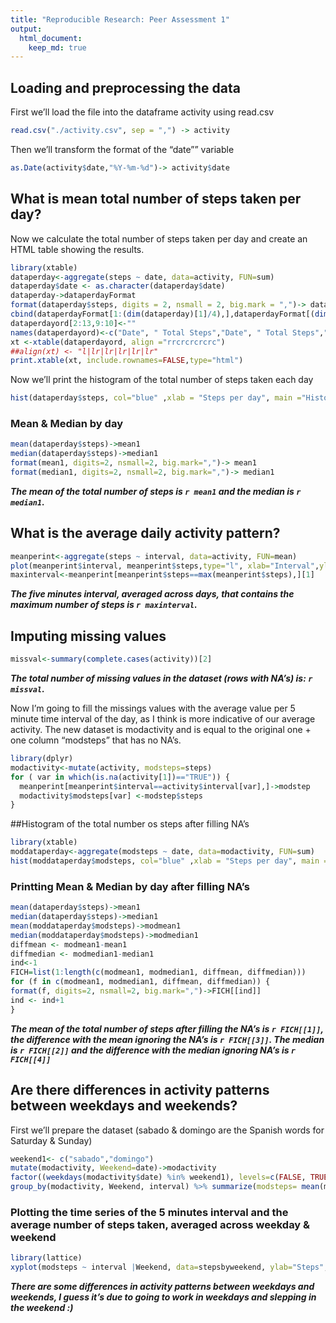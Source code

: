 ```yaml
---
title: "Reproducible Research: Peer Assessment 1"
output: 
  html_document:
    keep_md: true
---
```



## Loading and preprocessing the data
First we'll load the file into the dataframe activity using read.csv
```r
read.csv("./activity.csv", sep = ",") -> activity
```
Then we'll transform the format of the "date"" variable 
```r
as.Date(activity$date,"%Y-%m-%d")-> activity$date
```
## What is mean total number of steps taken per day?
Now we calculate the total number of steps taken per day and create an HTML table
showing the results.
```r
library(xtable)
dataperday<-aggregate(steps ~ date, data=activity, FUN=sum)
dataperday$date <- as.character(dataperday$date)
dataperday->dataperdayFormat
format(dataperday$steps, digits = 2, nsmall = 2, big.mark = ",")-> dataperdayFormat$steps
cbind(dataperdayFormat[1:(dim(dataperday)[1]/4),],dataperdayFormat[(dim(dataperday)[1]/4)+1:(dim(dataperday)[1]/4),],dataperdayFormat[(dim(dataperday)[1]/2)+1:(dim(dataperday)[1]/4),],dataperdayFormat[(dim(dataperday)[1]*3/4)+1:(dim(dataperday)[1]/4),], dataperdayFormat[dim(dataperday)[1],])->dataperdayord
dataperdayord[2:13,9:10]<-""
names(dataperdayord)<-c("Date", " Total Steps","Date", " Total Steps","Date", " Total Steps","Date", " Total Steps","Date", " Total Steps")
xt <-xtable(dataperdayord, align ="rrcrcrcrcrc")
##align(xt) <- "l|lr|lr|lr|lr|lr"
print.xtable(xt, include.rownames=FALSE,type="html")
```
Now we'll print the histogram of the total number of steps taken each day
```r
hist(dataperday$steps, col="blue" ,xlab = "Steps per day", main ="Histogram of steps taken per day")
```

### Mean & Median by day
```r
mean(dataperday$steps)->mean1
median(dataperday$steps)->median1
format(mean1, digits=2, nsmall=2, big.mark=",")-> mean1
format(median1, digits=2, nsmall=2, big.mark=",")-> median1
```
***The mean of the total number of steps is `r mean1` and the median is `r median1`.***

## What is the average daily activity pattern?
```r
meanperint<-aggregate(steps ~ interval, data=activity, FUN=mean)
plot(meanperint$interval, meanperint$steps,type="l", xlab="Interval",ylab = "Steps", col="red")
maxinterval<-meanperint[meanperint$steps==max(meanperint$steps),][1]
```

***The five minutes interval, averaged across days, that contains the maximum number of steps is `r maxinterval`.***

## Imputing missing values
```r

missval<-summary(complete.cases(activity))[2]

```
***The total number of missing values in the dataset (rows with NA's) is: `r missval`.***

Now I'm going to fill the missings values with the average value per 5 minute time interval of the day, as I think is more indicative of our average activity. The new dataset is modactivity and is equal to the original one + one column "modsteps" that has no NA's.
```r
library(dplyr)
modactivity<-mutate(activity, modsteps=steps)
for ( var in which(is.na(activity[1])=="TRUE")) {
  meanperint[meanperint$interval==activity$interval[var],]->modstep
  modactivity$modsteps[var] <-modstep$steps 
}
```

##Histogram of the total number os steps after filling NA's

```r
library(xtable)
moddataperday<-aggregate(modsteps ~ date, data=modactivity, FUN=sum)
hist(moddataperday$modsteps, col="blue" ,xlab = "Steps per day", main ="Histogram of steps taken per day (No NA's)")
```

### Printting Mean & Median by day after filling NA's

```r
mean(dataperday$steps)->mean1
median(dataperday$steps)->median1
mean(moddataperday$modsteps)->modmean1
median(moddataperday$modsteps)->modmedian1
diffmean <- modmean1-mean1
diffmedian <- modmedian1-median1
ind<-1
FICH=list(1:length(c(modmean1, modmedian1, diffmean, diffmedian)))
for (f in c(modmean1, modmedian1, diffmean, diffmedian)) {
format(f, digits=2, nsmall=2, big.mark=",")->FICH[[ind]]
ind <- ind+1  
}
```
***The mean of the total number of steps after filling the NA's is `r FICH[[1]]`, the difference with the mean ignoring the NA's is `r FICH[[3]]`. The median is `r FICH[[2]]` and the difference with the median ignoring NA's is `r FICH[[4]]`***


## Are there differences in activity patterns between weekdays and weekends?
First we'll prepare the dataset (sabado & domingo are the Spanish words for Saturday & Sunday)
```r
weekend1<- c("sabado","domingo")
mutate(modactivity, Weekend=date)->modactivity
factor((weekdays(modactivity$date) %in% weekend1), levels=c(FALSE, TRUE), labels=c("weekday", "weekend") )->modactivity$Weekend
group_by(modactivity, Weekend, interval) %>% summarize(modsteps= mean(modsteps))-> stepsbyweekend
```
### Plotting the time series of the 5 minutes interval and the average number of steps taken, averaged across weekday & weekend
```r
library(lattice)
xyplot(modsteps ~ interval |Weekend, data=stepsbyweekend, ylab="Steps", type="l",layout=c(1,2))
```

***There are some differences in activity patterns between weekdays and weekends, I guess it's due to going to work in weekdays and slepping in the weekend :)***
